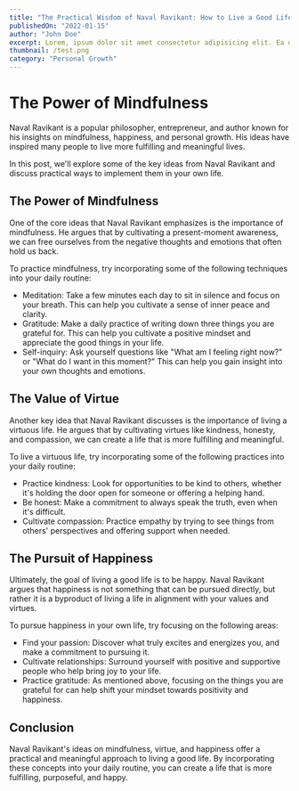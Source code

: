 ```yaml
---
title: "The Practical Wisdom of Naval Ravikant: How to Live a Good Life"
publishedOn: "2022-01-15"
author: "John Doe"
excerpt: Lorem, ipsum dolor sit amet consectetur adipisicing elit. Ea deserunt ab maiores eligendi nemo, ipsa, pariatur
thumbnail: /test.png
category: "Personal Growth"
---
```


# The Power of Mindfulness

Naval Ravikant is a popular philosopher, entrepreneur, and author known for his insights on mindfulness, happiness, and personal growth. His ideas have inspired many people to live more fulfilling and meaningful lives.

In this post, we'll explore some of the key ideas from Naval Ravikant and discuss practical ways to implement them in your own life.

## The Power of Mindfulness

One of the core ideas that Naval Ravikant emphasizes is the importance of mindfulness. He argues that by cultivating a present-moment awareness, we can free ourselves from the negative thoughts and emotions that often hold us back.

To practice mindfulness, try incorporating some of the following techniques into your daily routine:

- Meditation: Take a few minutes each day to sit in silence and focus on your breath. This can help you cultivate a sense of inner peace and clarity.
- Gratitude: Make a daily practice of writing down three things you are grateful for. This can help you cultivate a positive mindset and appreciate the good things in your life.
- Self-inquiry: Ask yourself questions like "What am I feeling right now?" or "What do I want in this moment?" This can help you gain insight into your own thoughts and emotions.

## The Value of Virtue

Another key idea that Naval Ravikant discusses is the importance of living a virtuous life. He argues that by cultivating virtues like kindness, honesty, and compassion, we can create a life that is more fulfilling and meaningful.

To live a virtuous life, try incorporating some of the following practices into your daily routine:

- Practice kindness: Look for opportunities to be kind to others, whether it's holding the door open for someone or offering a helping hand.
- Be honest: Make a commitment to always speak the truth, even when it's difficult.
- Cultivate compassion: Practice empathy by trying to see things from others' perspectives and offering support when needed.

## The Pursuit of Happiness

Ultimately, the goal of living a good life is to be happy. Naval Ravikant argues that happiness is not something that can be pursued directly, but rather it is a byproduct of living a life in alignment with your values and virtues.

To pursue happiness in your own life, try focusing on the following areas:

- Find your passion: Discover what truly excites and energizes you, and make a commitment to pursuing it.
- Cultivate relationships: Surround yourself with positive and supportive people who help bring joy to your life.
- Practice gratitude: As mentioned above, focusing on the things you are grateful for can help shift your mindset towards positivity and happiness.

## Conclusion

Naval Ravikant's ideas on mindfulness, virtue, and happiness offer a practical and meaningful approach to living a good life. By incorporating these concepts into your daily routine, you can create a life that is more fulfilling, purposeful, and happy.